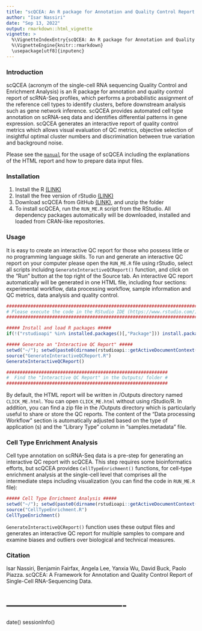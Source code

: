 ```yaml
---
title: "scQCEA: An R package for Annotation and Quality Control Report of Single-Cell RNA-Sequencing Data"
author: "Isar Nassiri"
date: "Sep 13, 2022"
output: rmarkdown::html_vignette
vignette: >
  %\VignetteIndexEntry{scQCEA: An R package for Annotation and Quality Control Report of Single-Cell RNA-Sequencing Data\}
  %\VignetteEngine{knitr::rmarkdown}
  \usepackage[utf8]{inputenc}
---
```


### Introduction

scQCEA (acronym of the single-cell RNA sequencing Quality Control and Enrichment Analysis) is an R package for annotation and quality control report of scRNA-Seq profiles, which performs a probabilistic assignment of the reference cell types to identify clusters, before downstream analysis such as gene network inference. scQCEA provides automated cell type annotation on scRNA-seq data and identifies differential patterns in gene expression. scQCEA generates an interactive report of quality control metrics which allows visual evaluation of QC metrics, objective selection of insightful optimal cluster numbers and discrimination between true variation and background noise. 

Please see the [`manual`](https://isarnassiri.github.io/scQCEA/) for the usage of scQCEA including the explanations of the HTML report and how to prepare data input files.

<a name="installation"/>

### Installation
1. Install the R [(LINK)](https://cran.r-project.org/)
2. Install the free version of rStudio [(LINK)](https://www.rstudio.com/products/rstudio/download/)
3. Download scQCEA from GitHub [(LINK)](https://github.com/isarnassiri/scQCEA/), and unzip the folder
4. To install scQCEA, run the `RUN_ME.R` script from the RStudio. All dependency packages automatically will be downloaded, installed and loaded from CRAN-like repositories.

### Usage

It is easy to create an interactive QC report for those who possess little or no programming language skills. To run and generate an interactive QC report on your computer please open the `RUN_ME.R` file using rStudio, select all scripts incluidng `GenerateInteractiveQCReport()` function, and click on the "Run" button at the top right of the Source tab. An interactive QC report automatically will be generated in one HTML file, including four sections: experimental workflow, data processing workflow, sample information and QC metrics, data analysis and quality control.

```r

#########################################################################
# Please execute the code in the RStudio IDE (https://www.rstudio.com/) #
#########################################################################

##### Install and load R packages #####
if(!("rstudioapi" %in% installed.packages()[,"Package"])) install.packages("rstudioapi", repos = "http://cran.us.r-project.org", update = FALSE); library("rstudioapi")

##### Generate an "Interactive QC Report" #####
setwd("~/"); setwd(paste0(dirname(rstudioapi::getActiveDocumentContext()$path), '/Scripts/')); 
source("GenerateInteractiveQCReport.R")
GenerateInteractiveQCReport()

############################################################ 
#  Find the "Interactive QC Report" in the Outputs/ folder #
############################################################

```

By default, the HTML report will be written in /Outputs directory named `CLICK_ME.html`. You can open `CLICK_ME.html` without using rStudio/R. In addition, you can find a zip file in the /Outputs directory which is particularly useful to share or store the QC reports. The content of the "Data processing Workflow" section is automatically adjusted based on the type of application (s) and the "Library Type" column in "samples.metadata" file.

### Cell Type Enrichment Analysis
Cell type annotation on scRNA-Seq data is a pre-step for generating an interactive QC report with scQCEA. This step requires some bioinformatics efforts, but scQCEA provides `CellTypeEnrichment()` functions, for cell-type enrichment analysis at the single-cell level that comprises all the intermediate steps including visualization (you can find the code in `RUN_ME.R` file):

```r

##### Cell Type Enrichment Analysis #####
setwd("~/"); setwd(paste0(dirname(rstudioapi::getActiveDocumentContext()$path), '/Scripts/')); 
source("CellTypeEnrichment.R")
CellTypeEnrichment()

``` 

`GenerateInteractiveQCReport()` function uses these output files and generates an interactive QC report for multiple samples to compare and examine biases and outliers over biological and technical measures.

### Citation

Isar Nassiri, Benjamin Fairfax, Angela Lee, Yanxia Wu, David Buck, Paolo Piazza. scQCEA: A Framework for Annotation and Quality Control Report of Single-Cell RNA-Sequencing Data. 

# ----------------------------------
date()
sessionInfo()
